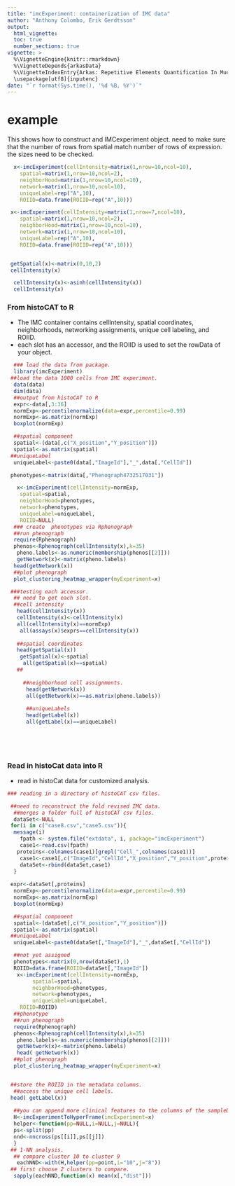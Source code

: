 ```yaml
---
title: "imcExperiment: containerization of IMC data"
author: "Anthony Colombo, Erik Gerdtsson"
output: 
  html_vignette:
  toc: true
  number_sections: true
vignette: >
  %\VignetteEngine{knitr::rmarkdown}
  %\VignetteDepends{arkasData}
  %\VignetteIndexEntry{Arkas: Repetitive Elements Quantification In Much Less Time}
  \usepackage[utf8]{inputenc}   
date: "`r format(Sys.time(), '%d %B, %Y')`"
---
```


# example
 This shows how to construct and IMCexperiment object.
  need to make sure that the number of rows from spatial match number of rows of expression.
  the sizes need to be checked.

```r

  x<-imcExperiment(cellIntensity=matrix(1,nrow=10,ncol=10),
	spatial=matrix(1,nrow=10,ncol=2),
	neighborHood=matrix(1,nrow=10,ncol=10),
	network=matrix(1,nrow=10,ncol=10),
	uniqueLabel=rep("A",10),
	ROIID=data.frame(ROIID=rep("A",10)))

 x<-imcExperiment(cellIntensity=matrix(1,nrow=7,ncol=10),
	spatial=matrix(1,nrow=10,ncol=2),
	neighborHood=matrix(1,nrow=10,ncol=10),
	network=matrix(1,nrow=10,ncol=10),
	uniqueLabel=rep("A",10),
	ROIID=data.frame(ROIID=rep("A",10)))


 getSpatial(x)<-matrix(0,10,2)
 cellIntensity(x)

  cellIntensity(x)<-asinh(cellIntensity(x))
  cellIntensity(x)


``` 

### From histoCAT to R
* The IMC container contains cellIntensity, spatial coordinates, neighborhoods, networking assignments, unique cell labeling, and ROIID.
* each slot has an accessor, and the ROIID is used to set the rowData of your object.
```r
  ### load the data from package.
  library(imcExperiment)
 ##load the data 1000 cells from IMC experiment.
  data(data)
  dim(data)
  ##output from histoCAT to R
  expr<-data[,3:36]
  normExp<-percentilenormalize(data=expr,percentile=0.99)
  normExp<-as.matrix(normExp)
  boxplot(normExp)

  ##spatial component
  spatial<-(data[,c("X_position","Y_position")])
  spatial<-as.matrix(spatial)
 ##uniqueLabel
  uniqueLabel<-paste0(data[,"ImageId"],"_",data[,"CellId"])

 phenotypes<-matrix(data[,"Phenograph4732517031"])

   x<-imcExperiment(cellIntensity=normExp,
	spatial=spatial,
	neighborHood=phenotypes,
	network=phenotypes,
	uniqueLabel=uniqueLabel,
	ROIID=NULL)
  ### create  phenotypes via Rphenograph
  ##run phenograph
  require(Rphenograph)
  phenos<-Rphenograph(cellIntensity(x),k=35)
   pheno.labels<-as.numeric(membership(phenos[[2]]))
   getNetwork(x)<-matrix(pheno.labels)
  head(getNetwork(x))
  ##plot phenograph
  plot_clustering_heatmap_wrapper(myExperiment=x)

 ###testing each accessor.
  ## need to get each slot.
  ##cell intensity
   head(cellIntensity(x))
   cellIntensity(x)<-cellIntensity(x)
   all(cellIntensity(x)==normExp)
    all(assays(x)$exprs==cellIntensity(x))
   
   ##spatial coordinates
   head(getSpatial(x))
    getSpatial(x)<-spatial
     all(getSpatial(x)==spatial)
   ##
     
     ##neighborhood cell assignments.
      head(getNetwork(x))
      all(getNetwork(x)==as.matrix(pheno.labels))
      
      ##uniqueLabels
      head(getLabel(x))
      all(getLabel(x)==uniqueLabel)
      
      

      

```  

### Read in histoCat data into R
* read in histoCat data for customized analysis.

```r
### reading in a directory of histoCAT csv files.

 ##need to reconstruct the fold revised IMC data.
  ##merges a folder full of histoCAT csv files.
  dataSet<-NULL
 for(i in c("case8.csv","case5.csv")){
  message(i)
    fpath <- system.file("extdata", i, package="imcExperiment")
    case1<-read.csv(fpath)
   proteins<-colnames(case1)[grepl("Cell_",colnames(case1))]
    case1<-case1[,c("ImageId","CellId","X_position","Y_position",proteins)]
    dataSet<-rbind(dataSet,case1)
  }
 
 expr<-dataSet[,proteins]
  normExp<-percentilenormalize(data=expr,percentile=0.99)
  normExp<-as.matrix(normExp)
  boxplot(normExp)

  ##spatial component
  spatial<-(dataSet[,c("X_position","Y_position")])
  spatial<-as.matrix(spatial)
 ##uniqueLabel
  uniqueLabel<-paste0(dataSet[,"ImageId"],"_",dataSet[,"CellId"])

  ##not yet assigned
  phenotypes<-matrix(0,nrow(dataSet),1)
  ROIID=data.frame(ROIID=dataSet[,"ImageId"])
   x<-imcExperiment(cellIntensity=normExp,
        spatial=spatial,
        neighborHood=phenotypes,
        network=phenotypes,
        uniqueLabel=uniqueLabel,
	ROIID=ROIID)
  ##phenotype
  ##run phenograph
  require(Rphenograph)
  phenos<-Rphenograph(cellIntensity(x),k=35)
   pheno.labels<-as.numeric(membership(phenos[[2]]))
   getNetwork(x)<-matrix(pheno.labels)
   head( getNetwork(x))
  ##plot phenograph
  plot_clustering_heatmap_wrapper(myExperiment=x)


 ##store the ROIID in the metadata columns.
  ##access the unique cell labels.
 head( getLabel(x))
  
  ##you can append more clinical features to the columns of the sampleDat data.frame.
  H<-imcExperimentToHyperFrame(imcExperiment=x)
  helper<-function(pp=NULL,i=NULL,j=NULL){
  ps<-split(pp)
  nnd<-nncross(ps[[i]],ps[[j]])
  }
 ## 1-NN analysis.
  ## compare cluster 10 to cluster 9
   eachNND<-with(H,helper(pp=point,i="10",j="8"))
 ## first choose 2 clusters to compare.
  sapply(eachNND,function(x) mean(x[,"dist"]))




```
